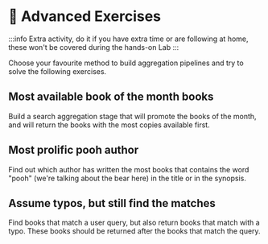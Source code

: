 # 🦸 Advanced Exercises

:::info
Extra activity, do it if you have extra time or are following at home, these won't be covered during the hands-on Lab
:::

Choose your favourite method to build aggregation pipelines and try to solve the following exercises.

## Most available book of the month books

Build a search aggregation stage that will promote the books of the month, and will return the books with the most copies available first.

## Most prolific pooh author

Find out which author has written the most books that contains the word "pooh" (we're talking about the bear here) in the title or in the synopsis.

## Assume typos, but still find the matches

Find books that match a user query, but also return books that match with a typo. These books should be returned after the books that match the query.